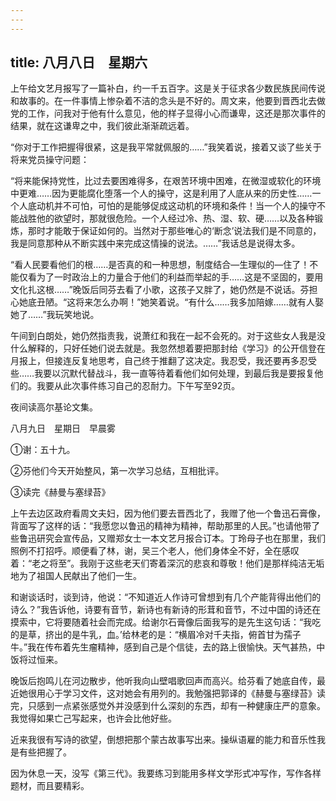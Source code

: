 ```yaml
---
---
---
```

title: 八月八日　星期六
---




上午给文艺月报写了一篇补白，约一千五百字。这是关于征求各少数民族民间传说和故事的。在一件事情上惨杂着不洁的念头是不好的。周文来，他要到晋西北去做党的工作，问我对于他有什么意见，他的样子显得小心而谦卑，这还是那次事件的结果，就在这谦卑之中，我们彼此渐渐疏远着。

“你对于工作把握得很紧，这是我平常就佩服的……”我笑着说，接着又谈了些关于将来党员操守问题：

“将来能保持党性，比过去要困难得多，在艰苦环境中困难，在微湿或软化的环境中更难……因为更能腐化堕落一个人的操守，这是利用了人底从来的历史性……一个人底动机并不可怕，可怕的是能够促成这动机的环境和条件！当一个人的操守不能战胜他的欲望时，那就很危险。一个人经过冷、热、湿、软、硬……以及各种锻炼，那时才能敢于保证如何的。当然对于那些唯心的‘断念’说法我们是不同意的，我是同意那种从不断实践中来完成这情操的说法。……”我话总是说得太多。

“看人民要看他们的根……是否真的和一种思想，制度结合―生理似的―住了！不能仅看为了一时政治上的力量合于他们的利益而举起的手……这是不坚固的，要用文化扎这根……”晚饭后同芬去看了小歌，这孩子又胖了，她仍然是不说话。芬担心她底丑陋。“这将来怎么办啊！”她笑着说。“有什么……我多加陪嫁……就有人娶她了……”我玩笑地说。

午间到白朗处，她仍然指责我，说萧红和我在一起不会死的。对于这些女人我是没什么解释的，只好任她们说去就是。我忽然想着要把那封给《学习》的公开信登在月报上，但接连反复地思考，自己终于推翻了这决定。我忍受，我还要再多忍受些……我要以沉默代替战斗，我一直等待着看他们如何处理，到最后我是要报复他们的。我要从此次事件练习自己的忍耐力。下午写至92页。

夜间读高尔基论文集。





八月九日　星期日　早晨雾


①谢：五十九。

②芬他们今天开始整风，第一次学习总结，互相批评。

③读完《赫曼与塞绿苔》

上午去边区政府看周文夫妇，因为他们要去晋西北了，我赠了他一个鲁迅石膏像，背面写了这样的话：“我愿您以鲁迅的精神为精神，帮助那里的人民。”也请他带了些鲁迅研究会宣传品，又赠郑女士一本文艺月报合订本。丁玲母子也在那里，我们照例不打招呼。顺便看了林，谢，吴三个老人，他们身体全不好，全在感叹着：“老之将至”。我刚于这些老天们寄着深沉的悲哀和尊敬！他们是那样纯洁无垢地为了祖国人民献出了他们一生。

和谢谈话时，谈到诗，他说：“不知道近人作诗可曾想到有几个产能背得出他们的诗么？”我告诉他，诗要有音节，新诗也有新诗的形茸和音节，不过中国的诗还在摸索中，它将要随着社会而完成。给谢尔石膏像后面我写的是先生这句话：“我吃的是草，挤出的是牛乳，血。’给林老的是：“横眉冷对千夫指，俯首甘为孺子牛。”我在传布着先生瘤精神，感到自己是个信徒，去的路上很愉快。天气甚热，中饭将过恒来。

晚饭后抱鸣儿在河边散步，他听我向山壁唱歌回声而高兴。给芬看了她底自传，最近她很用心于学习文件，这对她会有用列的。我勉强把郭译的《赫曼与塞绿苔》读完，只感到一点紧张感觉外并没感到什么深刻的东西，却有一种健康庄严的意象。我觉得如果亡己写起来，也许会比他好些。

近来我很有写诗的欲望，倒想把那个蒙古故事写出来。操纵语雇的能力和音乐性我是有些把握了。

因为休息一天，没写《第三代》。我要练习到能用多样文学形式冲写作，写作各样题材，而且要精彩。